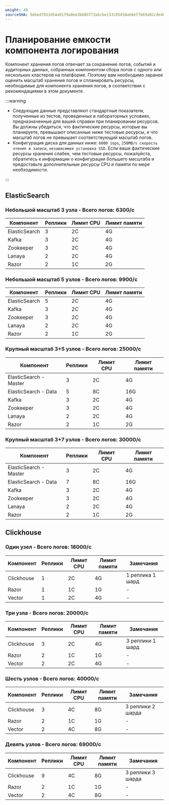 ```yaml
---
weight: 40
sourceSHA: 9ebed7053d54a91f9a8ee3b60bf73abcbe133c85458a66effb69a02cde482317
---
```


# Планирование емкости компонента логирования

Компонент хранения логов отвечает за сохранение логов, событий и аудиторных данных, собранных компонентом сбора логов с одного или нескольких кластеров на платформе. Поэтому вам необходимо заранее оценить масштаб хранения логов и спланировать ресурсы, необходимые для компонента хранения логов, в соответствии с рекомендациями в этом документе.

:::warning

- Следующие данные представляют стандартные показатели, полученные из тестов, проведенных в лабораторных условиях, предназначенные для вашей справки при планировании ресурсов. Вы должны убедиться, что фактические ресурсы, которые вы планируете, превышают описанные ниже тестовые ресурсы, и что масштаб логов не превышает соответствующий масштаб логов.
- Конфигурация диска для данных ниже: `6000 iops`, `250MB/s скорость чтения и записи`, `независимая установка SSD`. Если ваши фактические ресурсы хранения слабее, чем тестовые ресурсы, пожалуйста, обратитесь к информации о конфигурации большего масштаба и предоставьте дополнительные ресурсы CPU и памяти по мере необходимости.

:::

## ElasticSearch

### Небольшой масштаб 3 узла - Всего логов: 6300/с

| Компонент     | Реплики | Лимит CPU | Лимит памяти |
| ------------- | -------- | --------- | ------------ |
| ElasticSearch | 3        | 2C        | 4G           |
| Kafka         | 3        | 2C        | 4G           |
| Zookeeper     | 3        | 2C        | 4G           |
| Lanaya        | 2        | 2C        | 4G           |
| Razor         | 2        | 1C        | 2G           |

### Небольшой масштаб 5 узлов - Всего логов: 9900/с

| Компонент     | Реплики | Лимит CPU | Лимит памяти |
| ------------- | -------- | --------- | ------------ |
| ElasticSearch | 5        | 2C        | 4G           |
| Kafka         | 3        | 2C        | 4G           |
| Zookeeper     | 3        | 2C        | 4G           |
| Lanaya        | 2        | 2C        | 4G           |
| Razor         | 2        | 1C        | 2G           |

### Крупный масштаб 3+5 узлов - Всего логов: 25000/с

| Компонент              | Реплики | Лимит CPU | Лимит памяти |
| ---------------------- | -------- | --------- | ------------ |
| ElasticSearch - Master | 3        | 2C        | 4G           |
| ElasticSearch - Data   | 5        | 8C        | 16G          |
| Kafka                  | 3        | 2C        | 4G           |
| Zookeeper              | 3        | 2C        | 4G           |
| Lanaya                 | 2        | 2C        | 4G           |
| Razor                  | 2        | 1C        | 2G           |

### Крупный масштаб 3+7 узлов - Всего логов: 30000/с

| Компонент              | Реплики | Лимит CPU | Лимит памяти |
| ---------------------- | -------- | --------- | ------------ |
| ElasticSearch - Master | 3        | 2C        | 4G           |
| ElasticSearch - Data   | 7        | 8C        | 16G          |
| Kafka                  | 3        | 2C        | 4G           |
| Zookeeper              | 3        | 2C        | 4G           |
| Lanaya                 | 2        | 2C        | 4G           |
| Razor                  | 2        | 1C        | 2G           |

## Clickhouse

### Один узел - Всего логов: 18000/с

| Компонент  | Реплики | Лимит CPU | Лимит памяти | Замечания          |
| ---------- | -------- | --------- | ------------ | ------------------ |
| Clickhouse | 1        | 2C        | 4G           | 1 реплика 1 шард   |
| Razor      | 1        | 1C        | 1G           | -                  |
| Vector     | 1        | 2C        | 4G           | -                  |

### Три узла - Всего логов: 20000/с

| Компонент  | Реплики | Лимит CPU | Лимит памяти | Замечания           |
| ---------- | -------- | --------- | ------------ | ------------------- |
| Clickhouse | 3        | 2C        | 4G           | 3 реплики 1 шард    |
| Razor      | 2        | 1C        | 1G           | -                   |
| Vector     | 2        | 2C        | 4G           | -                   |

### Шесть узлов - Всего логов: 40000/с

| Компонент  | Реплики | Лимит CPU | Лимит памяти | Замечания           |
| ---------- | -------- | --------- | ------------ | ------------------- |
| Clickhouse | 3        | 4C        | 8G           | 3 реплики 2 шарда   |
| Razor      | 2        | 1C        | 1G           | -                   |
| Vector     | 2        | 4C        | 8G           | -                   |

### Девять узлов - Всего логов: 69000/с

| Компонент  | Реплики | Лимит CPU | Лимит памяти | Замечания           |
| ---------- | -------- | --------- | ------------ | ------------------- |
| Clickhouse | 9        | 4C        | 8G           | 3 реплики 3 шарда   |
| Razor      | 2        | 1C        | 1G           | -                   |
| Vector     | 2        | 4C        | 8G           | -                   |
